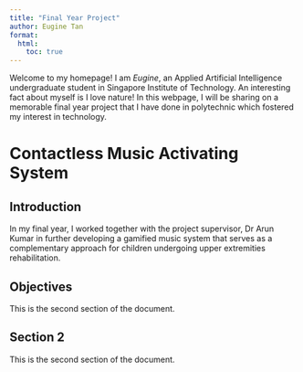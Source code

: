 ```yaml
---
title: "Final Year Project"
author: Eugine Tan
format:
  html:
    toc: true
---
```



Welcome to my homepage! I am *Eugine*, an Applied Artificial Intelligence undergraduate student in Singapore Institute of Technology. An interesting fact about myself is I love nature! In this webpage, I will be sharing on a memorable final year project that I have done in polytechnic which fostered my interest in technology.

# Contactless Music Activating System

## Introduction
In my final year, I worked together with the project supervisor, Dr Arun Kumar in further developing a gamified music system that serves as a complementary approach for children undergoing upper extremities rehabilitation.

## Objectives

This is the second section of the document.

## Section 2

This is the second section of the document.


